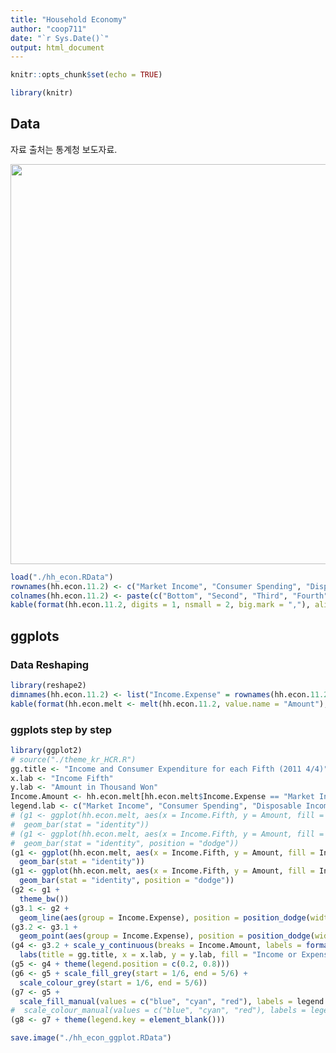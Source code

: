 ```yaml
---
title: "Household Economy"
author: "coop711"
date: "`r Sys.Date()`"
output: html_document
---
```


```r
knitr::opts_chunk$set(echo = TRUE)
```

```r
library(knitr)
```

## Data

자료 출처는 통계청 보도자료. 

<img src = "../pics/households_survey_5th_201144.png" width = 640/>

```r
load("./hh_econ.RData")
rownames(hh.econ.11.2) <- c("Market Income", "Consumer Spending", "Disposable Income")
colnames(hh.econ.11.2) <- paste(c("Bottom", "Second", "Third", "Fourth", "Top"), "Fifth")
kable(format(hh.econ.11.2, digits = 1, nsmall = 2, big.mark = ","), align = "r")
```

## ggplots

### Data Reshaping

```r
library(reshape2)
dimnames(hh.econ.11.2) <- list("Income.Expense" = rownames(hh.econ.11.2), "Income.Fifth" = colnames(hh.econ.11.2))
kable(format(hh.econ.melt <- melt(hh.econ.11.2, value.name = "Amount"), digits = 1, nsmall = 2, big.mark = ","), align = c("l", "l", "r"))
```

### ggplots step by step

```r
library(ggplot2)
# source("./theme_kr_HCR.R")
gg.title <- "Income and Consumer Expenditure for each Fifth (2011 4/4)"
x.lab <- "Income Fifth"
y.lab <- "Amount in Thousand Won"
Income.Amount <- hh.econ.melt[hh.econ.melt$Income.Expense == "Market Income", "Amount"]
legend.lab <- c("Market Income", "Consumer Spending", "Disposable Income")
# (g1 <- ggplot(hh.econ.melt, aes(x = Income.Fifth, y = Amount, fill = Income.Expense, colour = Income.Expense, group = Income.Expense)) + 
#  geom_bar(stat = "identity"))
# (g1 <- ggplot(hh.econ.melt, aes(x = Income.Fifth, y = Amount, fill = Income.Expense, colour = Income.Expense, group = Income.Expense)) + 
#  geom_bar(stat = "identity", position = "dodge"))
(g1 <- ggplot(hh.econ.melt, aes(x = Income.Fifth, y = Amount, fill = Income.Expense)) + 
  geom_bar(stat = "identity"))
(g1 <- ggplot(hh.econ.melt, aes(x = Income.Fifth, y = Amount, fill = Income.Expense)) + 
  geom_bar(stat = "identity", position = "dodge"))
(g2 <- g1 + 
  theme_bw())
(g3.1 <- g2 + 
  geom_line(aes(group = Income.Expense), position = position_dodge(width = 1.0), size = 1))
(g3.2 <- g3.1 + 
  geom_point(aes(group = Income.Expense), position = position_dodge(width = 1.0), shape = 4, size = 3, stroke = 1.2, show.legend = FALSE))
(g4 <- g3.2 + scale_y_continuous(breaks = Income.Amount, labels = format(Income.Amount, digits = 1, nsmall = 1, big.mark = ",")) + 
  labs(title = gg.title, x = x.lab, y = y.lab, fill = "Income or Expenses"))
(g5 <- g4 + theme(legend.position = c(0.2, 0.8)))
(g6 <- g5 + scale_fill_grey(start = 1/6, end = 5/6) + 
  scale_colour_grey(start = 1/6, end = 5/6))
(g7 <- g5 + 
  scale_fill_manual(values = c("blue", "cyan", "red"), labels = legend.lab))  
#  scale_colour_manual(values = c("blue", "cyan", "red"), labels = legend.lab))
(g8 <- g7 + theme(legend.key = element_blank()))
```

```r
save.image("./hh_econ_ggplot.RData")
```